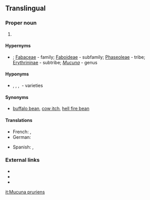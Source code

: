 ==Translingual==
{{rfi}}
===Proper noun===
{{taxoninfl|head={{taxlink|Mucuna|genus}} {{epilang|pruriens||la}}|i=1|g=f}}

# {{taxon|species|family|Fabaceae|A [[leguminous]] plant, found natively in Africa and tropical Asia.  It is grown for [[environmental]] reasons, as a [[food]] and [[forage]] source, as a [[toxin]], and for [[medicinal]] purposes.  It's fruit have a dense covering of bristles, that cause skin irritation (much like [[poison ivy]]) when touched.}}

====Hypernyms====
* {{sense|species}}; [[Fabaceae]]&nbsp;- family; [[Faboideae]]&nbsp;- subfamily; [[Phaseoleae]]&nbsp;- tribe; [[Erythrininae]]&nbsp;- subtribe; ''[[Mucuna]]''&nbsp;- genus

====Hyponyms====
* {{sense|species}} {{taxlink|Mucuna pruriens var. hirsuta|variety}}, {{taxlink|Mucuna pruriens var. pruriens|variety}}, {{taxlink|Mucuna pruriens var. sericophylla|variety}}, {{taxlink|Mucuna pruriens var. utilis|variety}}&nbsp;- varieties

====Synonyms====
*[[buffalo bean]], [[cow itch]], [[hell fire bean]]

====Translations====
{{trans-top|plant}}
*French: {{t|fr|Pois pouilleux}}, {{t|fr|Poil à gratter}}
*German: {{t|de|Juckbohne}}
{{trans-mid}}
*Spanish: {{t|es|picapica}}, {{t|es|chiporro}}
{{trans-bottom}}

===External links===
* {{pedia}}
* {{specieslite|}}
* {{comcatlite}}

[[it:Mucuna pruriens]]